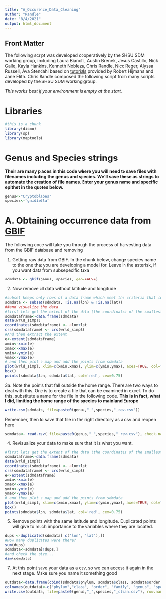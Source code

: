 ```yaml
---
title: "A_Occurence_Data_Cleaning"
author: "Randle"
date: "8/4/2021"
output: html_document
---
```



## Front Matter
The following script was developed cooperatively by the SHSU SDM working group, including Laura	Bianchi, Austin	Brenek, Jesus	Castillo, Nick 	Galle, Kayla	Hankins, Kenneth	Nobleza, Chris	Randle, Nico	Reger, Alyssa	Russell, Ava	Stendahl based on [tutorials](https://rspatial.org/) provided by Robert Hijmans and Jane Elith. Chris Randle composed the following script from many scripts developed by the SHSU SDM working group.

*This works best if your environment is empty at the start.*

# Libraries
```r
#this is a chunk
library(dismo)
library(sp)
library(maptools)
```
# Genus and Species strings
**Their are many places in this code where you will need to save files with filenames including the genus and species. We'll save these as strings to automate the creation of file names. Enter your genus name and specific epithet in the quotes below.**
```r
genus<-"Cryptoblabes"
species<-"gnidiella"
```
# **A.** Obtaining occurrence data from [GBIF](https://www.gbif.org/)
The following code will take you through the process of harvesting data from the GBIF database and removing 

1. Getting raw data from GBIF.
In the chunk below, change species name to the one that you are developing a model for. Leave in the asterisk, if you want data from subsepecific taxa
```r
sdmdata <- gbif(genus, species, geo=FALSE)
```

2. Now remove all data without latitude and longitude
```r
#subset keeps only rows of a data frame which meet the criteria that lon is not NA and that lat is not NA
sdmdata <- subset(sdmdata, !is.na(lon) & !is.na(lat))
##and visualize the data
#first lets get the extent of the data (the coordinates of the smallest box needed to encapsulate the data)  To do this I first need to convert sdmdata into a dataframe with the same coordinates as "wrldsmpl"
sdmdataframe<-data.frame(sdmdata)
data(wrld_simpl)
coordinates(sdmdataframe) <- ~lon+lat
crs(sdmdataframe) <- crs(wrld_simpl)
#And then extract the extent
e<-extent(sdmdataframe)
xmin<-xmin(e)
xmax<-xmax(e)
ymin<-ymin(e)
ymax<-ymax(e)
# and then plot a map and add the points from sdmdata
plot(wrld_simpl, xlim=c(xmin,xmax), ylim=c(ymin,ymax), axes=TRUE, col="light yellow")
box()
points(sdmdata$lon, sdmdata$lat, col='red', cex=0.75)
```

3a. Note the points that fall outside the home range. There are two ways to deal with this. One is to create a file that can be examined in excel. To do this, substitute a name for the file in the following code. **This is in fact, what I did, limiting the home range of the species to mainland Europe**

```r
write.csv(sdmdata, file=paste0(genus,"_",species,"_raw.csv"))
```
Remember, then to save that file in the right directory as a csv and reopen here
```r
sdmdata<- read.csv( file=paste0(genus,"_",species,"_raw.csv"), check.names = FALSE)
```



4. Revisualize your data to make sure that it is what you want.
```r
#first lets get the extent of the data (the coordinates of the smallest box needed to encapsulate the data)
sdmdataframe<-data.frame(sdmdata)
data(wrld_simpl)
coordinates(sdmdataframe) <- ~lon+lat
crs(sdmdataframe) <- crs(wrld_simpl)
e<-extent(sdmdataframe)
xmin<-xmin(e)
xmax<-xmax(e)
ymin<-ymin(e)
ymax<-ymax(e)
# and then plot a map and add the points from sdmdata
plot(wrld_simpl, xlim=c(xmin,xmax), ylim=c(ymin,ymax), axes=TRUE, col="light yellow")
box()
points(sdmdata$lon, sdmdata$lat, col='red', cex=0.75)
```


5. Remove points with the same latitude and longitude. Duplicated points will give to much importance to the variables where they are located.
```r
dups <-duplicated(sdmdata[ c('lon', 'lat'),])
#How many duplicates were there?
sum(dups)
sdmdata<-sdmdata[!dups,]
#and check the size...
dim(sdmdata)
```

7. At this point save your data as a csv, so we can access it again in the next stage. Make sure you name it something good
```r
outdata<-data.frame(cbind(sdmdata$phylum, sdmdata$class, sdmdata$order, sdmdata$family, sdmdata$genus, sdmdata$species, sdmdata$country, sdmdata$adm1, sdmdata$lon, sdmdata$lat))
colnames(outdata)<-c("phylum","class", "order", "family", "genus", "species", "country", "adm1", "lon", "lat")
write.csv(outdata, file=paste0(genus,"_",species,"_clean.csv"), row.names=FALSE)
```
